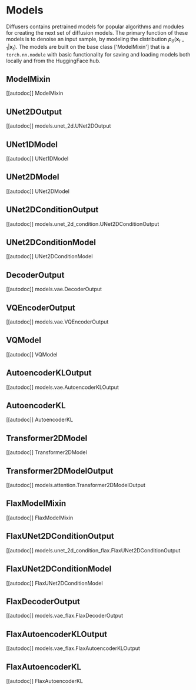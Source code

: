 <!--Copyright 2022 The HuggingFace Team. All rights reserved.

Licensed under the Apache License, Version 2.0 (the "License"); you may not use this file except in compliance with
the License. You may obtain a copy of the License at

http://www.apache.org/licenses/LICENSE-2.0

Unless required by applicable law or agreed to in writing, software distributed under the License is distributed on
an "AS IS" BASIS, WITHOUT WARRANTIES OR CONDITIONS OF ANY KIND, either express or implied. See the License for the
specific language governing permissions and limitations under the License.
-->

# Models

Diffusers contains pretrained models for popular algorithms and modules for creating the next set of diffusion models.
The primary function of these models is to denoise an input sample, by modeling the distribution $p_\theta(\mathbf{x}_{t-1}|\mathbf{x}_t)$.
The models are built on the base class ['ModelMixin'] that is a `torch.nn.module` with basic functionality for saving and loading models both locally and from the HuggingFace hub.

## ModelMixin
[[autodoc]] ModelMixin

## UNet2DOutput
[[autodoc]] models.unet_2d.UNet2DOutput

## UNet1DModel
[[autodoc]] UNet1DModel

## UNet2DModel
[[autodoc]] UNet2DModel

## UNet2DConditionOutput
[[autodoc]] models.unet_2d_condition.UNet2DConditionOutput

## UNet2DConditionModel
[[autodoc]] UNet2DConditionModel

## DecoderOutput
[[autodoc]] models.vae.DecoderOutput

## VQEncoderOutput
[[autodoc]] models.vae.VQEncoderOutput

## VQModel
[[autodoc]] VQModel

## AutoencoderKLOutput
[[autodoc]] models.vae.AutoencoderKLOutput

## AutoencoderKL
[[autodoc]] AutoencoderKL

## Transformer2DModel
[[autodoc]] Transformer2DModel

## Transformer2DModelOutput
[[autodoc]] models.attention.Transformer2DModelOutput

## FlaxModelMixin
[[autodoc]] FlaxModelMixin

## FlaxUNet2DConditionOutput
[[autodoc]] models.unet_2d_condition_flax.FlaxUNet2DConditionOutput

## FlaxUNet2DConditionModel
[[autodoc]] FlaxUNet2DConditionModel

## FlaxDecoderOutput
[[autodoc]] models.vae_flax.FlaxDecoderOutput

## FlaxAutoencoderKLOutput
[[autodoc]] models.vae_flax.FlaxAutoencoderKLOutput

## FlaxAutoencoderKL
[[autodoc]] FlaxAutoencoderKL
